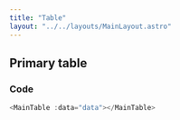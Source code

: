 ---
title: "Table"
layout: "../../layouts/MainLayout.astro"
---


## Primary table

<div class="component-preview">
    <MainTable></MainTable>
</div>

### Code

```ts
<MainTable :data="data"></MainTable>
```
